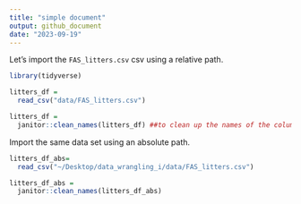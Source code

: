 ```yaml
---
title: "simple document"
output: github_document
date: "2023-09-19"
---
```


Let's import the `FAS_litters.csv` csv using a relative path.

```r
library(tidyverse)
```

```r
litters_df = 
  read_csv("data/FAS_litters.csv")

litters_df = 
  janitor::clean_names(litters_df) ##to clean up the names of the columns---convert spaces and uppercases to all lower cases and underscores(typical r name writing)


```

Import the same data set using an absolute path.

```r
litters_df_abs= 
  read_csv("~/Desktop/data_wrangling_i/data/FAS_litters.csv")

litters_df_abs = 
  janitor::clean_names(litters_df_abs) 

```


